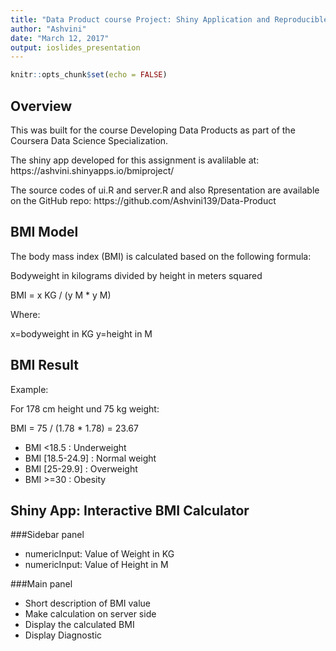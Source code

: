 ---
title: "Data Product course Project: Shiny Application and Reproducible Pitch"
author: "Ashvini"
date: "March 12, 2017"
output: ioslides_presentation
---

```{r setup, include=FALSE}
knitr::opts_chunk$set(echo = FALSE)
```

## Overview

This was built for the course Developing Data Products as part of the Coursera Data Science Specialization.

The shiny app developed for this assignment is avalilable at: https://ashvini.shinyapps.io/bmiproject/

The source codes of ui.R and server.R and also Rpresentation are available on the GitHub repo: https://github.com/Ashvini139/Data-Product


## BMI Model

The body mass index (BMI) is calculated based on the following formula:

Bodyweight in kilograms divided by height in meters squared

BMI = x KG / (y M * y M)

Where:

x=bodyweight in KG
y=height in M


## BMI Result

Example:

For 178 cm height und 75 kg weight:

BMI = 75 / (1.78 * 1.78) = 23.67

- BMI <18.5 : Underweight
- BMI [18.5-24.9] : Normal weight
- BMI [25-29.9] : Overweight
- BMI >=30 : Obesity

## Shiny App: Interactive BMI Calculator

###Sidebar panel

- numericInput: Value of Weight in KG
- numericInput: Value of Height in M

###Main panel

- Short description of BMI value
- Make calculation on server side
- Display the calculated BMI
- Display Diagnostic
